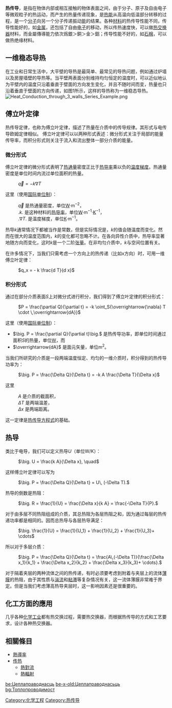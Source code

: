 {{unreferenced|time=2019-09-21T14:58:05+00:00}}
'''热传导'''，是指在物体内部或相互接触的物体表面之间，由于分子、原子及自由电子等微观粒子的热运动，而产生的热量传递现象，是[[热能|热能]]从高温向低温部分转移的过程，是一个[[分子|分子]]向另一个分子传递振动[[能量|能]]的结果。各种[[材料|材料]]的热传导性能不同，传导性能好的，如[[金属|金属]]，还包括了自由[[电子|电子]]的移动，所以传热速度快，可以做[[热交换器|热交换器]]材料，而金屬傳導能力依次爲銀＞銅＞金＞鋁；传导性能不好的，如[[石棉|石棉]]，可以做热绝缘材料。

==一维稳态导热==
在工业和日常生活中，大平壁的导热是最简单、最常见的导热问题，例如通过炉墙以及房屋墙壁的导热等。当平壁两表面分别维持均匀恒定的温度时，可以近似地认为平壁内的温度只沿着垂直于壁面的方向发生变化，并且不随时间而变，热量也只沿着垂直于壁面的方向传递，如图1所示，这样的导热称为一维稳态导热。
[[File:Heat_Conduction_through_3_walls_Series_Example.png|thumb]]

== 傅立叶定律 ==
热传导定律，也称为傅立叶定律，描述了热量在介质中的传导规律。其形式与电传导欧姆定律相似。
傅立叶定律可以以两种形式表述：微分形式关注于局部的能量传导率，而积分形式则关注于流入和流出整体一部分介质的能量。
=== 微分形式 ===
傅立叶定律的微分形式表明了[[热通量|热通量]]密度正比于[[热导率|热导率]]乘以负的[[温度梯度|温度梯度]]。热通量密度是单位时间内流过单位面积的热量。
: <math>\overrightarrow{q}  = - k {\nabla} T</math>
这里（使用[[国际单位制|国际单位制]]）：
: <math>\overrightarrow{q}</math> 是热通量密度，单位[[瓦特_(单位)|W]]·m<sup>−2</sup>，
: <math>\big.k\big.</math> 是这种材料的[[热导率|热导率]]，单位[[瓦特_(单位)|W]]·m<sup>−1</sup>·[[开尔文_(单位)|K]]<sup>−1</sup>，
: <math>\big.\nabla T\big.</math> 是温度梯度，单位[[开尔文_(单位)|K]]·m<sup>−1</sup>。
热导''k''通常情况下都被当作是常数，但是实际情况是，''k''的值会随温度而变化。然而在很大的温度范围内，''k''的变化都可忽略不计。在各向异性介质中，热导率显著地随方向而变化，这时''k''是一个二阶[[张量|张量]]。在非均匀介质中，''k''与空间位置有关。

在许多情况下，当我们只需考虑一个方向上的热传递（比如x方向）时，可用一维傅立叶定律：
: <math>q_x  = - k \frac{d T}{d x}</math>

=== 积分形式 ===
通过在部分介质表面''S''上对微分式进行积分，我们得到了傅立叶定律的积分形式：
: <math> P = \frac{\partial Q}{\partial t} = -k \oint_S{\overrightarrow{\nabla} T \cdot \,\overrightarrow{dA}} </math>
这里（使用[[国际单位制|国际单位制]]）：
* <math>\big. P = \frac{\partial Q}{\partial t}\big.</math> 是热传导功率，即单位时间通过面积''S''的热量，单位[[瓦特_(单位)|W]]，而
* <math>\overrightarrow{dA}</math> 是面元矢量，单位m<sup>2</sup>。

当我们所研究的介质是一段两端温度恒定、均匀的一维介质时，积分得到的热传导功率为：
: <math> \big. P = \frac{\Delta Q}{\Delta t} = -k A \frac{\Delta T}{\Delta x} </math>
这里
: ''A'' 是介质的截面积，
: <math>\Delta T</math> 是两端温差，
: <math>\Delta x</math> 是两端距离。

这一定律是[[热传导方程|热传导方程式]]的基础。

== 热导 ==
类比于电导，我们可以定义热导''U''（单位W/K）：
: <math>\big. U = \frac{k A}{\Delta x}, \quad</math>
这样傅立叶定律可以写为
: <math>\big. P = \frac{\Delta Q}{\Delta t} = U\, (-\Delta T).</math>
热导的倒数是热阻：
: <math> \big. R = \frac{1}{U} = \frac{\Delta x}{k A} = \frac{-\Delta T}{P}.</math>
对于由多层不同热阻组成的介质，其总热阻为各层热阻之和，因为通过每层的热传递功率都是相同的。因而总热导与各层热导满足：
: <math>\big. \frac{1}{U} = \frac{1}{U_1} + \frac{1}{U_2} + \frac{1}{U_3}+ \cdots</math>
所以对于多层介质：
: <math>\big. P = \frac{\Delta Q}{\Delta t} = \frac{A\,(-\Delta T)}{\frac{\Delta x_1}{k_1} + \frac{\Delta x_2}{k_2} + \frac{\Delta x_3}{k_3}+ \cdots}.</math>
对于隔着夹层的两种流体之间的热传递，有时必须要考虑到附着与夹层上的流体[[薄膜|薄膜]]的热阻，由于其性质与[[湍流|湍流]]和[[黏度|粘滞]]等复杂情况有关，这一流体薄膜非常难于界定。但是当我们考虑薄高热导夹层时，这一影响因素还是很重要的。

== 化工方面的應用 ==
几乎各种[[化学工业|化学工业]]都有热交换过程，需要热交换器，而根据热传导的方式和工艺要求，设计各种热交换器。

== 相關條目 ==
* [[熱導率|熱導率]]
* [[传热|传热]]
** [[熱對流|熱對流]]
** [[熱輻射|熱輻射]]


{{Authority control}}
[[Category:化学工程|Category:化学工程]]
[[Category:热传导|Category:热传导]]

[[be:Цеплаправоднасць|be:Цеплаправоднасць]]
[[be-x-old:Цеплаправоднасьць|be-x-old:Цеплаправоднасьць]]
[[bg:Топлопроводимост|bg:Топлопроводимост]]